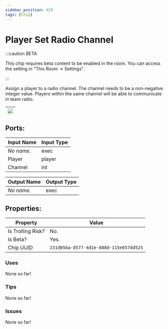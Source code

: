 ```yaml
---
sidebar_position: 429
tags: [Chip]
---
```


# Player Set Radio Channel
:::caution BETA

This chip requires beta content to be enabled in the room. You can access the setting in "This Room -> Settings".

:::

Assign a player to a radio channel. The channel needs to be a non-negative integer value. Players within the same channel will be able to communicate in team radio.

| ![](https://images-ext-2.discordapp.net/external/MPmIaQzlEPmgGWlgi-WxBBXt0Bjv_zWPkg1y1f_sy3s/https/www.recroomcircuits.com/image/circuit/absolute-value?width=206&height=108) |
|-----|

## Ports:

| Input Name | Input Type |
|-----------|-----------|
| *No name.* | exec |
| Player | player |
| Channel | int |

| Output Name | Output Type |
|-----------|-----------|
| *No name.* | exec |

## Properties:

| Property  | Value |
|-------------------|-----------|
| Is Trolling Risk? | No. |
| Is Beta? | Yes. |
| Chip UUID | `231d05ba-8577-4d1e-888d-115e657dd525` |

### Uses

None so far!

### Tips

None so far!

### Issues

None so far!